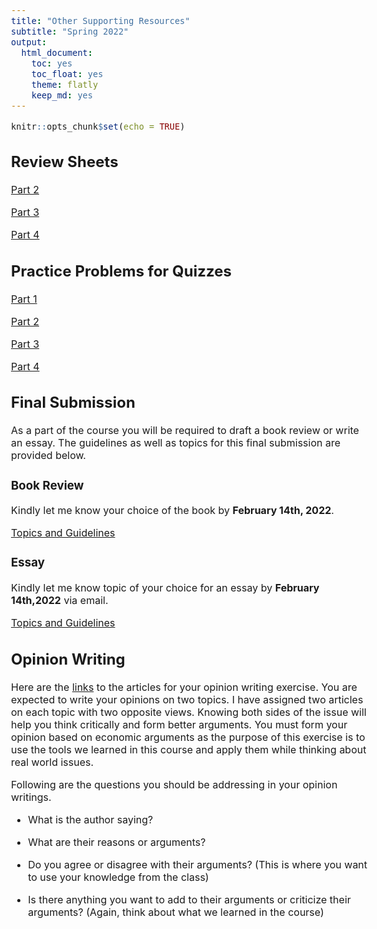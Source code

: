 ```yaml
---
title: "Other Supporting Resources"
subtitle: "Spring 2022"
output: 
  html_document: 
    toc: yes
    toc_float: yes
    theme: flatly
    keep_md: yes
---
```

<style type="text/css">
  body{
  font-size: 12pt;
}
</style>

```r
knitr::opts_chunk$set(echo = TRUE)
```


## Review Sheets

[Part 2](\Slides_1110\Part 2_Review.pdf)

[Part 3](\Slides_1110\Part 3_Review.pdf)

[Part 4](\Slides_1110\Part 4_Review.pdf)

## Practice Problems for Quizzes

[Part 1](\Slides_1110\Part 1_Practice_Problems.pdf)

[Part 2](\Slides_1110\Part 2_Practice_Problems.pdf)

[Part 3](\Slides_1110\Part 3_Practice_Problems.pdf)

[Part 4](\Slides_1110\Part 4_Practice_Problems.pdf)

## Final Submission

As a part of the course you will be required to draft a book review or write an essay. The guidelines as well as topics for this final submission are provided below. 

### Book Review

Kindly let me know your choice of the book by **February 14th, 2022**. 

[Topics and Guidelines](\Slides_1110\Book-Review.pdf)

### Essay

Kindly let me know topic of your choice for an essay by **February 14th,2022** via email.

[Topics and Guidelines](\Slides_1110\Essay.pdf)

## Opinion Writing 


Here are the [links](\Slides_1110\Articles_Spring2022.docx) to the articles for your opinion writing exercise. You are expected to write your opinions on two topics. I have assigned two articles on each topic with two opposite views. Knowing both sides of the issue will help you think critically and form better arguments. You must form your opinion based on economic arguments as the purpose of this exercise is to use the tools we learned in this course and apply them while thinking about real world issues.\


Following are the questions you should be addressing in your opinion writings.

- What is the author saying? 

-  What are their reasons or arguments?

-  Do you agree or disagree with their arguments? (This is where you want to use your knowledge from the class)

- Is there anything you want to add to their arguments or criticize their arguments? (Again, think about what we learned in the course)


